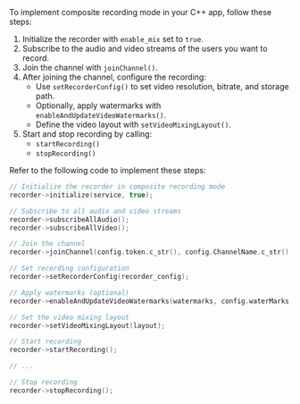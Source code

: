<PlatformWrapper platform="linux-cpp">
To implement composite recording mode in your C++ app, follow these steps:

1. Initialize the recorder with `enable_mix` set to `true`.
2. Subscribe to the audio and video streams of the users you want to record.
3. Join the channel with `joinChannel()`.
4. After joining the channel, configure the recording:
   - Use `setRecorderConfig()` to set video resolution, bitrate, and storage path.
   - Optionally, apply watermarks with `enableAndUpdateVideoWatermarks()`.
   - Define the video layout with `setVideoMixingLayout()`.
5. Start and stop recording by calling:
   - `startRecording()`
   - `stopRecording()`

Refer to the following code to implement these steps:

```cpp
// Initialize the recorder in composite recording mode
recorder->initialize(service, true);

// Subscribe to all audio and video streams
recorder->subscribeAllAudio();
recorder->subscribeAllVideo();

// Join the channel
recorder->joinChannel(config.token.c_str(), config.ChannelName.c_str(), config.UserId.c_str());

// Set recording configuration
recorder->setRecorderConfig(recorder_config);

// Apply watermarks (optional)
recorder->enableAndUpdateVideoWatermarks(watermarks, config.waterMarks.size());

// Set the video mixing layout
recorder->setVideoMixingLayout(layout);

// Start recording
recorder->startRecording();

// ...

// Stop recording
recorder->stopRecording();
```

</PlatformWrapper>